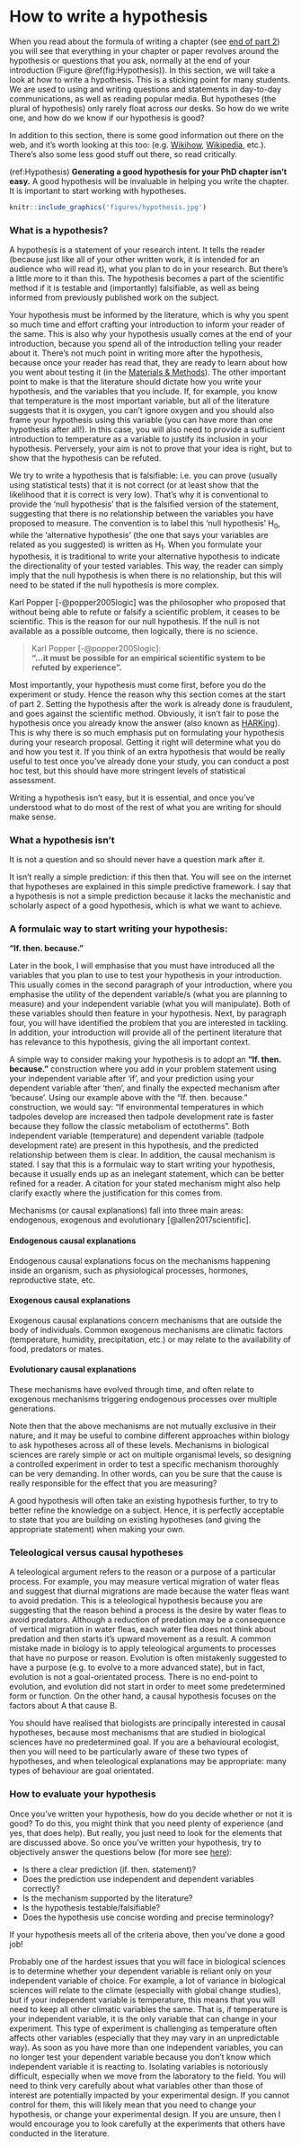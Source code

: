 # How to write a hypothesis  {#hypothesis}

When you read about the formula of writing a chapter (see [end of part 2](#formula)) you will see that everything in your chapter or paper revolves around the hypothesis or questions that you ask, normally at the end of your introduction (Figure \@ref(fig:Hypothesis)). In this section, we will take a look at how to write a hypothesis. This is a sticking point for many students. We are used to using and writing questions and statements in day-to-day communications, as well as reading popular media. But hypotheses (the plural of hypothesis) only rarely float across our desks. So how do we write one, and how do we know if our hypothesis is good?

In addition to this section, there is some good information out there on the web, and it's worth looking at this too: (e.g. [Wikihow](https://www.wikihow.com/Write-a-Hypothesis), [Wikipedia](https://en.wikipedia.org/wiki/Hypothesis), etc.). There's also some less good stuff out there, so read critically.

(ref:Hypothesis) **Generating a good hypothesis for your PhD chapter isn't easy.** A good hypothesis will be invaluable in helping you write the chapter. It is important to start working with hypotheses.

```{r Hypothesis, echo=FALSE, fig.align='center', out.width='90%', fig.cap="(ref:Hypothesis)"}
knitr::include_graphics('figures/hypothesis.jpg')
```

### What is a hypothesis?  {#whathypothesis}

A hypothesis is a statement of your research intent. It tells the reader (because just like all of your other written work, it is intended for an audience who will read it), what you plan to do in your research. But there's a little more to it than this. The hypothesis becomes a part of the scientific method if it is testable and (importantly) falsifiable, as well as being informed from previously published work on the subject.

Your hypothesis must be informed by the literature, which is why you spent so much time and effort crafting your introduction to inform your reader of the same. This is also why your hypothesis usually comes at the end of your introduction, because you spend all of the introduction telling your reader about it. There's not much point in writing more after the hypothesis, because once your reader has read that, they are ready to learn about how you went about testing it (in the [Materials & Methods](#methods)). The other important point to make is that the literature should dictate how you write your hypothesis, and the variables that you include. If, for example, you know that temperature is the most important variable, but all of the literature suggests that it is oxygen, you can't ignore oxygen and you should also frame your hypothesis using this variable (you can have more than one hypothesis after all!). In this case, you will also need to provide a sufficient introduction to temperature as a variable to justify its inclusion in your hypothesis. Perversely, your aim is not to prove that your idea is right, but to show that the hypothesis can be refuted.

We try to write a hypothesis that is falsifiable: i.e. you can prove (usually using statistical tests) that it is not correct (or at least show that the likelihood that it is correct is very low). That's why it is conventional to provide the 'null hypothesis' that is the falsified version of the statement, suggesting that there is no relationship between the variables you have proposed to measure. The convention is to label this 'null hypothesis' H~0~, while the 'alternative hypothesis' (the one that says your variables are related as you suggested) is written as H~1~. When you formulate your hypothesis, it is traditional to write your alternative hypothesis to indicate the directionality of your tested variables. This way, the reader can simply imply that the null hypothesis is when there is no relationship, but this will need to be stated if the null hypothesis is more complex.

Karl Popper [-@popper2005logic] was the philosopher who proposed that without being able to refute or falsify a scientific problem, it ceases to be scientific. This is the reason for our null hypothesis. If the null is not available as a possible outcome, then logically, there is no science.

> Karl Popper [-@popper2005logic]:  
> **"...it must be possible for an empirical scientific system to be refuted by experience". **

Most importantly, your hypothesis must come first, before you do the experiment or study. Hence the reason why this section comes at the start of part 2. Setting the hypothesis after the work is already done is fraudulent, and goes against the scientific method. Obviously, it isn't fair to pose the hypothesis once you already know the answer (also known as [HARKing](#TypeI)). This is why there is so much emphasis put on formulating your hypothesis during your research proposal. Getting it right will determine what you do and how you test it. If you think of an extra hypothesis that would be really useful to test once you've already done your study, you can conduct a post hoc test, but this should have more stringent levels of statistical assessment.

Writing a hypothesis isn't easy, but it is essential, and once you've understood what to do most of the rest of what you are writing for should make sense.

### What a hypothesis isn't

It is not a question and so should never have a question mark after it.

It isn't really a simple prediction: if this then that. You will see on the internet that hypotheses are explained in this simple predictive framework. I say that a hypothesis is not a simple prediction because it lacks the mechanistic and scholarly aspect of a good hypothesis, which is what we want to achieve.

### A formulaic way to start writing your hypothesis: 

__"If. then. because."__

Later in the book, I will emphasise that you must have introduced all the variables that you plan to use to test your hypothesis in your introduction. This usually comes in the second paragraph of your introduction, where you emphasise the utility of the dependent variable/s (what you are planning to measure) and your independent variable (what you will manipulate). Both of these variables should then feature in your hypothesis. Next, by paragraph four, you will have identified the problem that you are interested in tackling. In addition, your introduction will provide all of the pertinent literature that has relevance to this hypothesis, giving the all important context.

A simple way to consider making your hypothesis is to adopt an **"If. then. because."** construction where you add in your problem statement using your independent variable after 'if', and your prediction using your dependent variable after 'then', and finally the expected mechanism after 'because'. Using our example above with the "If. then. because." construction, we would say: "If environmental temperatures in which tadpoles develop are increased then tadpole development rate is faster because they follow the classic metabolism of ectotherms". Both independent variable (temperature) and dependent variable (tadpole development rate) are present in this hypothesis, and the predicted relationship between them is clear. In addition, the causal mechanism is stated. I say that this is a formulaic way to start writing your hypothesis, because it usually ends up as an inelegant statement, which can be better refined for a reader. A citation for your stated mechanism might also help clarify exactly where the justification for this comes from.

Mechanisms (or causal explanations) fall into three main areas: endogenous, exogenous and evolutionary [@allen2017scientific].

#### Endogenous causal explanations

Endogenous causal explanations focus on the mechanisms happening inside an organism, such as physiological processes, hormones, reproductive state, etc.

#### Exogenous causal explanations

Exogenous causal explanations concern mechanisms that are outside the body of individuals. Common exogenous mechanisms are climatic factors (temperature, humidity, precipitation, etc.) or may relate to the availability of food, predators or mates. 

#### Evolutionary causal explanations

These mechanisms have evolved through time, and often relate to exogenous mechanisms triggering endogenous processes over multiple generations.

Note then that the above mechanisms are not mutually exclusive in their nature, and it may be useful to combine different approaches within biology to ask hypotheses across all of these levels. Mechanisms in biological sciences are rarely simple or act on multiple organismal levels, so designing a controlled experiment in order to test a specific mechanism thoroughly can be very demanding. In other words, can you be sure that the cause is really responsible for the effect that you are measuring? 

A good hypothesis will often take an existing hypothesis further, to try to better refine the knowledge on a subject. Hence, it is perfectly acceptable to state that you are building on existing hypotheses (and giving the appropriate statement) when making your own.

### Teleological versus causal hypotheses

A teleological argument refers to the reason or a purpose of a particular process. For example, you may measure vertical migration of water fleas and suggest that diurnal migrations are made because the water fleas want to avoid predation. This is a teleological hypothesis because you are suggesting that the reason behind a process is the desire by water fleas to avoid predators. Although a reduction of predation may be a consequence of vertical migration in water fleas, each water flea does not think about predation and then starts it’s upward movement as a result. A common mistake made in biology is to apply teleological arguments to processes that have no purpose or reason. Evolution is often mistakenly suggested to have a purpose (e.g. to evolve to a more advanced state), but in fact, evolution is not a goal-orientated process. There is no end-point to evolution, and evolution did not start in order to meet some predetermined form or function. On the other hand, a causal hypothesis focuses on the factors about A that cause B. 

You should have realised that biologists are principally interested in causal hypotheses, because most mechanisms that are studied in biological sciences have no predetermined goal. If you are a behavioural ecologist, then you will need to be particularly aware of these two types of hypotheses, and when teleological explanations may be appropriate: many types of behaviour are goal orientated.

### How to evaluate your hypothesis

Once you've written your hypothesis, how do you decide whether or not it is good? To do this, you might think that you need plenty of experience (and yes, that does help). But really, you just need to look for the elements that are discussed above. So once you've written your hypothesis, try to objectively answer the questions below (for more see [here](https://youtu.be/9KoSGQlIFkM)):

- Is there a clear prediction (if. then. statement)?
- Does the prediction use independent and dependent variables correctly?
- Is the mechanism supported by the literature?
- Is the hypothesis testable/falsifiable?
- Does the hypothesis use concise wording and precise terminology?

If your hypothesis meets all of the criteria above, then you've done a good job!

Probably one of the hardest issues that you will face in biological sciences is to determine whether your dependent variable is reliant only on your independent variable of choice. For example, a lot of variance in biological sciences will relate to the climate (especially with global change studies), but if your independent variable is temperature, this means that you will need to keep all other climatic variables the same. That is, if temperature is your independent variable, it is the only variable that can change in your experiment. This type of experiment is challenging as temperature often affects other variables (especially that they may vary in an unpredictable way). As soon as you have more than one independent variables, you can no longer test your dependent variable because you don't know which independent variable it is reacting to.  Isolating variables is notoriously difficult, especially when we move from the laboratory to the field. You will need to think very carefully about what variables other than those of interest are potentially impacted by your experimental design. If you cannot control for them, this will likely mean that you need to change your hypothesis, or change your experimental design. If you are unsure, then I would encourage you to look carefully at the experiments that others have conducted in the literature. 
